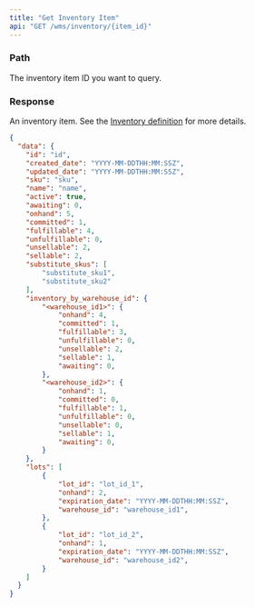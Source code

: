 ```yaml
---
title: "Get Inventory Item"
api: "GET /wms/inventory/{item_id}"
---
```


<Snippet file="headers.mdx" />

### Path

<ParamField path="item_id" type="string" required>
  The inventory item ID you want to query.
</ParamField>

### Response

<ResponseField name="data" type="object">

An inventory item. See the [Inventory definition](/wms-api/inventory/info) for more details.

<Snippet file="inventory.mdx" />

</ResponseField>

<ResponseExample>

```json Response
{
  "data": {
    "id": "id",
    "created_date": "YYYY-MM-DDTHH:MM:SSZ",
    "updated_date": "YYYY-MM-DDTHH:MM:SSZ",
    "sku": "sku",
    "name": "name",
    "active": true,
    "awaiting": 0,
    "onhand": 5,
    "committed": 1,
    "fulfillable": 4,
    "unfulfillable": 0,
    "unsellable": 2,
    "sellable": 2,
    "substitute_skus": [
        "substitute_sku1",
        "substitute_sku2"
    ],
    "inventory_by_warehouse_id": {
        "<warehouse_id1>": {
            "onhand": 4,
            "committed": 1,
            "fulfillable": 3,
            "unfulfillable": 0,
            "unsellable": 2,
            "sellable": 1,
            "awaiting": 0,
        },
        "<warehouse_id2>": {
            "onhand": 1,
            "committed": 0,
            "fulfillable": 1,
            "unfulfillable": 0,
            "unsellable": 0,
            "sellable": 1,
            "awaiting": 0,
        }
    },
    "lots": [
        {
            "lot_id": "lot_id_1",
            "onhand": 2,
            "expiration_date": "YYYY-MM-DDTHH:MM:SSZ",
            "warehouse_id": "warehouse_id1",
        },
        {
            "lot_id": "lot_id_2",
            "onhand": 1,
            "expiration_date": "YYYY-MM-DDTHH:MM:SSZ",
            "warehouse_id": "warehouse_id2",
        }
    ]
  }
}
```

</ResponseExample>
